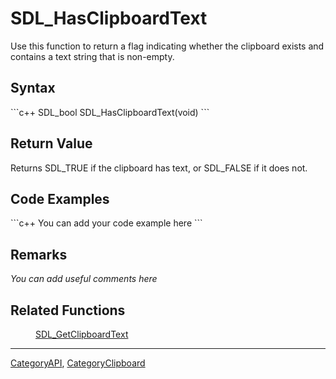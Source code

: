 <!-- pragma section-numbers off -->
<!-- pragma camelcase off -->

= SDL_HasClipboardText =
Use this function to return a flag indicating whether the clipboard exists and contains a text string that is non-empty.


== Syntax ==
```c++
SDL_bool SDL_HasClipboardText(void)
```

== Return Value ==
Returns SDL_TRUE if the clipboard has text, or SDL_FALSE if it does not.

== Code Examples ==
```c++
You can add your code example here
```

== Remarks ==
''You can add useful comments here''

== Related Functions ==
:[[SDL_GetClipboardText]]

----
[[CategoryAPI]], [[CategoryClipboard]]
